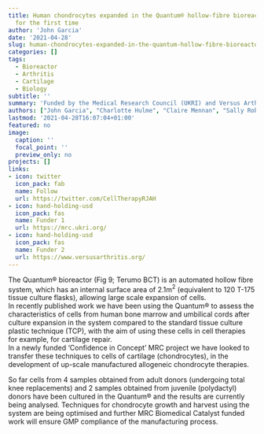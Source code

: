 ```yaml
---
title: Human chondrocytes expanded in the Quantum® hollow-fibre bioreactor system
  for the first time
author: 'John Garcia'
date: '2021-04-28'
slug: human-chondrocytes-expanded-in-the-quantum-hollow-fibre-bioreactor-system-for-the-first-time
categories: []
tags:
  - Bioreactor
  - Arthritis
  - Cartilage
  - Biology
subtitle: ''
summary: 'Funded by the Medical Research Council (UKRI) and Versus Arthritis'
authors: ["John Garcia", "Charlotte Hulme", "Claire Mennan", "Sally Roberts", "Karina Wright"]
lastmod: '2021-04-28T16:07:04+01:00'
featured: no
image:
  caption: ''
  focal_point: ''
  preview_only: no
projects: []
links:
- icon: twitter
  icon_pack: fab
  name: Follow
  url: https://twitter.com/CellTherapyRJAH
- icon: hand-holding-usd
  icon_pack: fas
  name: Funder 1
  url: https://mrc.ukri.org/
- icon: hand-holding-usd
  icon_pack: fas
  name: Funder 2
  url: https://www.versusarthritis.org/
---
```


The Quantum® bioreactor (Fig 9; Terumo BCT) is an automated hollow fibre system, which has an internal surface area of 2.1m$^2$ (equivalent to 120 T-175 tissue culture flasks), allowing large scale expansion of cells.  
In recently published work we have been using the Quantum® to assess the characteristics of cells from human bone marrow and umbilical cords after culture expansion in the system compared to the standard tissue culture plastic technique (TCP), with the aim of using these cells in cell therapies for example, for cartilage repair.  
In a newly funded 'Confidence in Concept' MRC project we have looked to transfer these techniques to cells of cartilage (chondrocytes), in the development of up-scale manufactured allogeneic chondrocyte therapies.

So far cells from 4 samples obtained from adult donors (undergoing total knee replacements) and 2 samples obtained from juvenile (polydactyl) donors have been cultured in the Quantum® and the results are currently being analysed. 
Techniques for chondrocyte growth and harvest using the system are being optimised and further MRC Biomedical Catalyst funded work will ensure GMP compliance of the manufacturing process.
